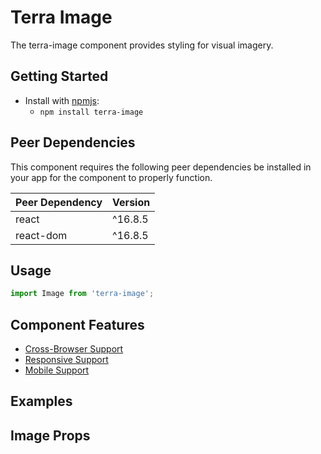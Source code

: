 


<Badge />

# Terra Image

The terra-image component provides styling for visual imagery.

## Getting Started

- Install with [npmjs](https://www.npmjs.com):
  - `npm install terra-image`

<!-- AUTO-GENERATED-CONTENT:START Peer Dependencies -->
## Peer Dependencies

This component requires the following peer dependencies be installed in your app for the component to properly function.

| Peer Dependency | Version |
|-|-|
| react | ^16.8.5 |
| react-dom | ^16.8.5 |

<!-- AUTO-GENERATED-CONTENT:END -->

## Usage

```jsx
import Image from 'terra-image';
```

## Component Features
* [Cross-Browser Support](https://engineering.cerner.com/terra-ui/contributing/terra-ui/component-standards#cross-browser-support)
* [Responsive Support](https://engineering.cerner.com/terra-ui/contributing/terra-ui/component-standards#responsive-support)
* [Mobile Support](https://engineering.cerner.com/terra-ui/contributing/terra-ui/component-standards#mobile-support)

## Examples
<ImageDefault />
<ImageFit />

## Image Props
<ImagePropsTable />
